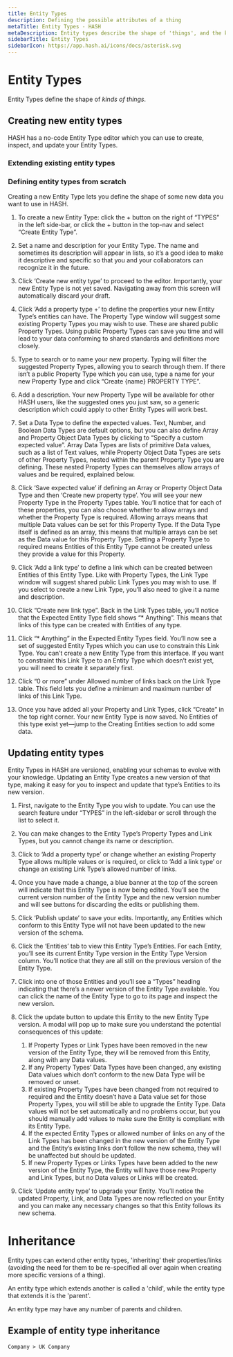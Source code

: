 ```yaml
---
title: Entity Types
description: Defining the possible attributes of a thing
metaTitle: Entity Types - HASH
metaDescription: Entity types describe the shape of 'things', and the kind of attributes that are expected to be associated with them
sidebarTitle: Entity Types
sidebarIcon: https://app.hash.ai/icons/docs/asterisk.svg
---
```


# Entity Types

Entity Types define the shape of _kinds of things_.

## Creating new entity types

HASH has a no-code Entity Type editor which you can use to create, inspect, and update your Entity Types.

### Extending existing entity types

### Defining entity types from scratch<a id="#creating-entity-types" />

Creating a new Entity Type lets you define the shape of some new data you want to use in HASH.

1. To create a new Entity Type: click the + button on the right of “TYPES” in the left side-bar, or click the + button in the top-nav and select “Create Entity Type”.

1. Set a name and description for your Entity Type. The name and sometimes its description will appear in lists, so it’s a good idea to make it descriptive and specific so that you and your collaborators can recognize it in the future.

1. Click ‘Create new entity type’ to proceed to the editor. Importantly, your new Entity Type is not yet saved. Navigating away from this screen will automatically discard your draft.

1. Click ‘Add a property type +’ to define the properties your new Entity Type’s entities can have. The Property Type window will suggest some existing Property Types you may wish to use. These are shared public Property Types. Using public Property Types can save you time and will lead to your data conforming to shared standards and definitions more closely.

1. Type to search or to name your new property. Typing will filter the suggested Property Types, allowing you to search through them. If there isn’t a public Property Type which you can use, type a name for your new Property Type and click “Create {name} PROPERTY TYPE”.

1. Add a description. Your new Property Type will be available for other HASH users, like the suggested ones you just saw, so a generic description which could apply to other Entity Types will work best.

1. Set a Data Type to define the expected values. Text, Number, and Boolean Data Types are default options, but you can also define Array and Property Object Data Types by clicking to “Specify a custom expected value”. Array Data Types are lists of primitive Data values, such as a list of Text values, while Property Object Data Types are sets of other Property Types, nested within the parent Property Type you are defining. These nested Property Types can themselves allow arrays of values and be required, explained below.

1. Click ‘Save expected value’ if defining an Array or Property Object Data Type and then ‘Create new property type’. You will see your new Property Type in the Property Types table. You’ll notice that for each of these properties, you can also choose whether to allow arrays and whether the Property Type is required. Allowing arrays means that multiple Data values can be set for this Property Type. If the Data Type itself is defined as an array, this means that multiple arrays can be set as the Data value for this Property Type. Setting a Property Type to required means Entities of this Entity Type cannot be created unless they provide a value for this Property.

1. Click ‘Add a link type’ to define a link which can be created between Entities of this Entity Type. Like with Property Types, the Link Type window will suggest shared public Link Types you may wish to use. If you select to create a new Link Type, you’ll also need to give it a name and description.

1. Click “Create new link type”. Back in the Link Types table, you’ll notice that the Expected Entity Type field shows “\* Anything”. This means that links of this type can be created with Entities of any type.

1. Click “\* Anything” in the Expected Entity Types field. You’ll now see a set of suggested Entity Types which you can use to constrain this Link Type. You can’t create a new Entity Type from this interface. If you want to constraint this Link Type to an Entity Type which doesn’t exist yet, you will need to create it separately first.

1. Click “0 or more” under Allowed number of links back on the Link Type table. This field lets you define a minimum and maximum number of links of this Link Type.

1. Once you have added all your Property and Link Types, click “Create” in the top right corner. Your new Entity Type is now saved. No Entities of this type exist yet—jump to the Creating Entities section to add some data.

## Updating entity types<a id="#updating-an-entity-type" />

Entity Types in HASH are versioned, enabling your schemas to evolve with your knowledge. Updating an Entity Type creates a new version of that type, making it easy for you to inspect and update that type’s Entities to its new version.

1. First, navigate to the Entity Type you wish to update. You can use the search feature under “TYPES” in the left-sidebar or scroll through the list to select it.

1. You can make changes to the Entity Type’s Property Types and Link Types, but you cannot change its name or description.

1. Click to ‘Add a property type’ or change whether an existing Property Type allows multiple values or is required, or click to ‘Add a link type’ or change an existing Link Type’s allowed number of links.

1. Once you have made a change, a blue banner at the top of the screen will indicate that this Entity Type is now being edited. You’ll see the current version number of the Entity Type and the new version number and will see buttons for discarding the edits or publishing them.

1. Click ‘Publish update’ to save your edits. Importantly, any Entities which conform to this Entity Type will not have been updated to the new version of the schema.

1. Click the ‘Entities’ tab to view this Entity Type’s Entities. For each Entity, you’ll see its current Entity Type version in the Entity Type Version column. You’ll notice that they are all still on the previous version of the Entity Type.

1. Click into one of those Entities and you’ll see a “Types” heading indicating that there’s a newer version of the Entity Type available. You can click the name of the Entity Type to go to its page and inspect the new version.

1. Click the update button to update this Entity to the new Entity Type version. A modal will pop up to make sure you understand the potential consequences of this update:

   1. If Property Types or Link Types have been removed in the new version of the Entity Type, they will be removed from this Entity, along with any Data values.
   1. If any Property Types’ Data Types have been changed, any existing Data values which don’t conform to the new Data Type will be removed or unset.
   1. If existing Property Types have been changed from not required to required and the Entity doesn’t have a Data value set for those Property Types, you will still be able to upgrade the Entity Type. Data values will not be set automatically and no problems occur, but you should manually add values to make sure the Entity is compliant with its Entity Type.
   1. If the expected Entity Types or allowed number of links on any of the Link Types has been changed in the new version of the Entity Type and the Entity’s existing links don’t follow the new schema, they will be unaffected but should be updated.
   1. If new Property Types or Links Types have been added to the new version of the Entity Type, the Entity will have those new Property and Link Types, but no Data values or Links will be created.

1. Click ‘Update entity type’ to upgrade your Entity. You’ll notice the updated Property, Link, and Data Types are now reflected on your Entity and you can make any necessary changes so that this Entity follows its new schema.

# Inheritance

Entity types can extend other entity types, 'inheriting' their properties/links (avoiding the need for them to be re-specified all over again when creating more specific versions of a thing).

An entity type which extends another is called a 'child', while the entity type that extends it is the 'parent'.

An entity type may have any number of parents and children.

## Example of entity type inheritance

`Company > UK Company`
